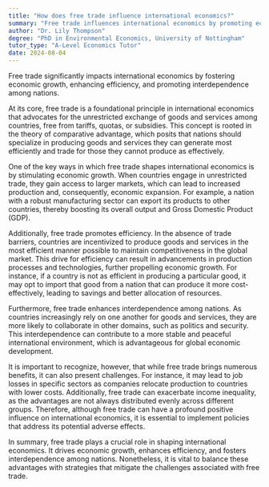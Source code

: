 ```yaml
---
title: "How does free trade influence international economics?"
summary: "Free trade influences international economics by promoting economic growth, efficiency, and interdependence among nations."
author: "Dr. Lily Thompson"
degree: "PhD in Environmental Economics, University of Nottingham"
tutor_type: "A-Level Economics Tutor"
date: 2024-08-04
---
```


Free trade significantly impacts international economics by fostering economic growth, enhancing efficiency, and promoting interdependence among nations.

At its core, free trade is a foundational principle in international economics that advocates for the unrestricted exchange of goods and services among countries, free from tariffs, quotas, or subsidies. This concept is rooted in the theory of comparative advantage, which posits that nations should specialize in producing goods and services they can generate most efficiently and trade for those they cannot produce as effectively.

One of the key ways in which free trade shapes international economics is by stimulating economic growth. When countries engage in unrestricted trade, they gain access to larger markets, which can lead to increased production and, consequently, economic expansion. For example, a nation with a robust manufacturing sector can export its products to other countries, thereby boosting its overall output and Gross Domestic Product (GDP).

Additionally, free trade promotes efficiency. In the absence of trade barriers, countries are incentivized to produce goods and services in the most efficient manner possible to maintain competitiveness in the global market. This drive for efficiency can result in advancements in production processes and technologies, further propelling economic growth. For instance, if a country is not as efficient in producing a particular good, it may opt to import that good from a nation that can produce it more cost-effectively, leading to savings and better allocation of resources.

Furthermore, free trade enhances interdependence among nations. As countries increasingly rely on one another for goods and services, they are more likely to collaborate in other domains, such as politics and security. This interdependence can contribute to a more stable and peaceful international environment, which is advantageous for global economic development.

It is important to recognize, however, that while free trade brings numerous benefits, it can also present challenges. For instance, it may lead to job losses in specific sectors as companies relocate production to countries with lower costs. Additionally, free trade can exacerbate income inequality, as the advantages are not always distributed evenly across different groups. Therefore, although free trade can have a profound positive influence on international economics, it is essential to implement policies that address its potential adverse effects.

In summary, free trade plays a crucial role in shaping international economics. It drives economic growth, enhances efficiency, and fosters interdependence among nations. Nonetheless, it is vital to balance these advantages with strategies that mitigate the challenges associated with free trade.
    